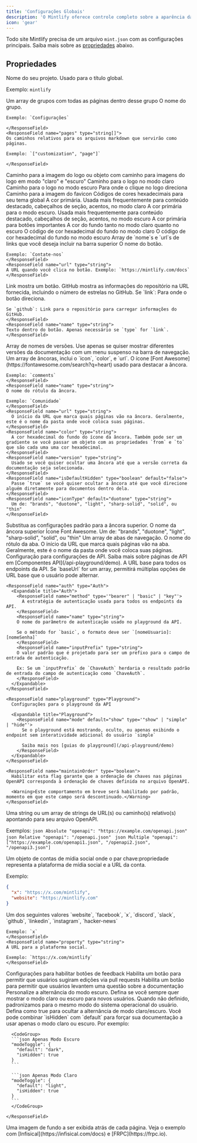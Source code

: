 ```yaml
---
title: 'Configurações Globais'
description: 'O Mintlify oferece controle completo sobre a aparência da sua documentação usando o arquivo mint.json'
icon: 'gear'
---
```


Todo site Mintlify precisa de um arquivo `mint.json` com as configurações principais. Saiba mais sobre as [propriedades](#properties) abaixo.

## Propriedades

<ResponseField name="name" type="string" required>
Nome do seu projeto. Usado para o título global.

Exemplo: `mintlify`

</ResponseField>

<ResponseField name="navigation" type="Navigation[]" required>
  Um array de grupos com todas as páginas dentro desse grupo
  <Expandable title="Navigation">
    <ResponseField name="group" type="string">
    O nome do grupo.

    Exemplo: `Configurações`

    </ResponseField>
    <ResponseField name="pages" type="string[]">
    Os caminhos relativos para os arquivos markdown que servirão como páginas.

    Exemplo: `["customization", "page"]`

    </ResponseField>

  </Expandable>
</ResponseField>

<ResponseField name="logo" type="string or object">
  Caminho para a imagem do logo ou objeto com caminho para imagens do logo em modo "claro" e "escuro"
  <Expandable title="Logo">
    <ResponseField name="light" type="string">
      Caminho para o logo no modo claro
    </ResponseField>
    <ResponseField name="dark" type="string">
      Caminho para o logo no modo escuro
    </ResponseField>
    <ResponseField name="href" type="string" default="/">
      Para onde o clique no logo direciona
    </ResponseField>
  </Expandable>
</ResponseField>

<ResponseField name="favicon" type="string">
  Caminho para a imagem do favicon
</ResponseField>

<ResponseField name="colors" type="Colors">
  Códigos de cores hexadecimais para seu tema global
  <Expandable title="Colors">
    <ResponseField name="primary" type="string" required>
      A cor primária. Usada mais frequentemente para conteúdo destacado, cabeçalhos de seção, acentos, no modo claro
    </ResponseField>
    <ResponseField name="light" type="string">
      A cor primária para o modo escuro. Usada mais frequentemente para conteúdo destacado, cabeçalhos de seção, acentos, no modo escuro
    </ResponseField>
    <ResponseField name="dark" type="string">
      A cor primária para botões importantes
    </ResponseField>
    <ResponseField name="background" type="object">
      A cor do fundo tanto no modo claro quanto no escuro
      <Expandable title="Object">
        <ResponseField name="light" type="string" required>
          O código de cor hexadecimal do fundo no modo claro
        </ResponseField>
        <ResponseField name="dark" type="string" required>
          O código de cor hexadecimal do fundo no modo escuro
        </ResponseField>
      </Expandable>
    </ResponseField>
  </Expandable>
</ResponseField>

<ResponseField name="topbarLinks" type="TopbarLink[]">
  Array de `nome`s e `url`s de links que você deseja incluir na barra superior
  <Expandable title="TopbarLink">
    <ResponseField name="name" type="string">
    O nome do botão.

    Exemplo: `Contate-nos`
    </ResponseField>
    <ResponseField name="url" type="string">
    A URL quando você clica no botão. Exemplo: `https://mintlify.com/docs`
    </ResponseField>

  </Expandable>
</ResponseField>

<ResponseField name="topbarCtaButton" type="Call to Action">
  <Expandable title="Topbar Call to Action">
    <ResponseField name="type" type={'"link" or "github"'} default="link">
    Link mostra um botão. GitHub mostra as informações do repositório na URL fornecida, incluindo o número de estrelas no GitHub.
    </ResponseField>
    <ResponseField name="url" type="string">
    Se `link`: Para onde o botão direciona.
    
    Se `github`: Link para o repositório para carregar informações do GitHub.
    </ResponseField>
    <ResponseField name="name" type="string">
    Texto dentro do botão. Apenas necessário se `type` for `link`.
    </ResponseField>

  </Expandable>
</ResponseField>

<ResponseField name="versions" type="string[]">
  Array de nomes de versões. Use apenas se quiser mostrar diferentes versões
  da documentação com um menu suspenso na barra de navegação.
</ResponseField>

<ResponseField name="anchors" type="Anchor[]">
  Um array de âncoras, inclui o `icon`, `color`, e `url`.
  <Expandable title="Anchor">
    <ResponseField name="icon" type="string">
    O ícone [Font Awesome](https://fontawesome.com/search?q=heart) usado para destacar a âncora.

    Exemplo: `comments`
    </ResponseField>
    <ResponseField name="name" type="string">
    O nome do rótulo da âncora.

    Exemplo: `Comunidade`
    </ResponseField>
    <ResponseField name="url" type="string">
      O início da URL que marca quais páginas vão na âncora. Geralmente, este é o nome da pasta onde você coloca suas páginas.
    </ResponseField>
    <ResponseField name="color" type="string">
      A cor hexadecimal do fundo do ícone da âncora. Também pode ser um gradiente se você passar um objeto com as propriedades `from` e `to` que são cada uma uma cor hexadecimal.
    </ResponseField>
    <ResponseField name="version" type="string">
      Usado se você quiser ocultar uma âncora até que a versão correta da documentação seja selecionada.
    </ResponseField>
    <ResponseField name="isDefaultHidden" type="boolean" default="false">
      Passe `true` se você quiser ocultar a âncora até que você direcione alguém diretamente para documentos dentro dela.
    </ResponseField>
    <ResponseField name="iconType" default="duotone" type="string">
      Um de: "brands", "duotone", "light", "sharp-solid", "solid", ou "thin"
    </ResponseField>

  </Expandable>
</ResponseField>

<ResponseField name="topAnchor" type="Object">
  Substitua as configurações padrão para a âncora superior.
  <Expandable title="Object">
    <ResponseField name="name" default="Documentation" type="string">
      O nome da âncora superior
    </ResponseField>
    <ResponseField name="icon" default="book-open" type="string">
      Ícone Font Awesome.
    </ResponseField>
    <ResponseField name="iconType" default="duotone" type="string">
      Um de: "brands", "duotone", "light", "sharp-solid", "solid", ou "thin"
    </ResponseField>
  </Expandable>
</ResponseField>

<ResponseField name="tabs" type="Tabs[]">
  Um array de abas de navegação.
  <Expandable title="Tabs">
    <ResponseField name="name" type="string">
      O nome do rótulo da aba.
    </ResponseField>
    <ResponseField name="url" type="string">
      O início da URL que marca quais páginas vão na aba. Geralmente, este é o nome da pasta onde você coloca suas páginas.
    </ResponseField>
  </Expandable>
</ResponseField>

<ResponseField name="api" type="API">
  Configuração para configurações de API. Saiba mais sobre páginas de API em [Componentes API](/api-playground/demo).
  <Expandable title="API">
    <ResponseField name="baseUrl" type="string">
      A URL base para todos os endpoints da API. Se `baseUrl` for um array, permitirá múltiplas opções de URL base que o usuário pode alternar.
    </ResponseField>

    <ResponseField name="auth" type="Auth">
      <Expandable title="Auth">
        <ResponseField name="method" type='"bearer" | "basic" | "key"'>
          A estratégia de autenticação usada para todos os endpoints da API.
        </ResponseField>
        <ResponseField name="name" type="string">
        O nome do parâmetro de autenticação usado no playground da API.

        Se o método for `basic`, o formato deve ser `[nomeUsuario]:[nomeSenha]`
        </ResponseField>
        <ResponseField name="inputPrefix" type="string">
        O valor padrão que é projetado para ser um prefixo para o campo de entrada de autenticação.

        Ex: Se um `inputPrefix` de `ChaveAuth` herdaria o resultado padrão de entrada do campo de autenticação como `ChaveAuth`.
        </ResponseField>
      </Expandable>
    </ResponseField>

    <ResponseField name="playground" type="Playground">
      Configurações para o playground da API

      <Expandable title="Playground">
        <ResponseField name="mode" default="show" type='"show" | "simple" | "hide"'>
          Se o playground está mostrando, oculto, ou apenas exibindo o endpoint sem interatividade adicional do usuário `simple`

          Saiba mais nos [guias do playground](/api-playground/demo)
        </ResponseField>
      </Expandable>
    </ResponseField>

    <ResponseField name="maintainOrder" type="boolean">
      Habilitar esta flag garante que a ordenação de chaves nas páginas OpenAPI corresponda à ordenação de chaves definida no arquivo OpenAPI.

      <Warning>Este comportamento em breve será habilitado por padrão, momento em que este campo será descontinuado.</Warning>
    </ResponseField>

  </Expandable>
</ResponseField>

<ResponseField name="openapi" type="string | string[]">
  Uma string ou um array de strings de URL(s) ou caminho(s) relativo(s) apontando para seu
  arquivo OpenAPI.
  
  Exemplos:
  <CodeGroup>
    ```json Absolute
    "openapi": "https://example.com/openapi.json"
    ```
    ```json Relative
    "openapi": "/openapi.json"
    ```
    ```json Multiple
    "openapi": ["https://example.com/openapi1.json", "/openapi2.json", "/openapi3.json"]
    ```
  </CodeGroup>

</ResponseField>

<ResponseField name="footerSocials" type="FooterSocials">
  Um objeto de contas de mídia social onde o par chave:propriedade representa a plataforma de mídia social e a URL da conta.
  
  Exemplo: 
  ```json
  {
    "x": "https://x.com/mintlify",
    "website": "https://mintlify.com"
  }
  ```
  <Expandable title="FooterSocials">
    <ResponseField name="[key]" type="string">
    Um dos seguintes valores `website`, `facebook`, `x`, `discord`, `slack`, `github`, `linkedin`, `instagram`, `hacker-news`
    
    Exemplo: `x`
    </ResponseField>
    <ResponseField name="property" type="string">
    A URL para a plataforma social.
    
    Exemplo: `https://x.com/mintlify`
    </ResponseField>
  </Expandable>
</ResponseField>

<ResponseField name="feedback" type="Feedback">
  Configurações para habilitar botões de feedback

  <Expandable title="Feedback">
    <ResponseField name="suggestEdit" type="boolean" default="false">
    Habilita um botão para permitir que usuários sugiram edições via pull requests
    </ResponseField>
    <ResponseField name="raiseIssue" type="boolean" default="false">
    Habilita um botão para permitir que usuários levantem uma questão sobre a documentação
    </ResponseField>
  </Expandable>
</ResponseField>

<ResponseField name="modeToggle" type="ModeToggle">
  Personalize a alternância do modo escuro.
  <Expandable title="ModeToggle">
    <ResponseField name="default" type={'"light" or "dark"'}>
      Defina se você sempre quer mostrar o modo claro ou escuro para novos usuários. Quando não
      definido, padronizamos para o mesmo modo do sistema operacional do usuário.
    </ResponseField>
    <ResponseField name="isHidden" type="boolean" default="false">
      Defina como true para ocultar a alternância de modo claro/escuro. Você pode combinar `isHidden` com `default` para forçar sua documentação a usar apenas o modo claro ou escuro. Por exemplo:
      
      <CodeGroup>
      ```json Apenas Modo Escuro
      "modeToggle": {
        "default": "dark",
        "isHidden": true
      }
      ```

      ```json Apenas Modo Claro
      "modeToggle": {
        "default": "light",
        "isHidden": true
      }
      ```
      </CodeGroup>

    </ResponseField>

  </Expandable>
</ResponseField>

<ResponseField name="backgroundImage" type="string">
  Uma imagem de fundo a ser exibida atrás de cada página. Veja o exemplo com
  [Infisical](https://infisical.com/docs) e [FRPC](https://frpc.io).
</ResponseField>